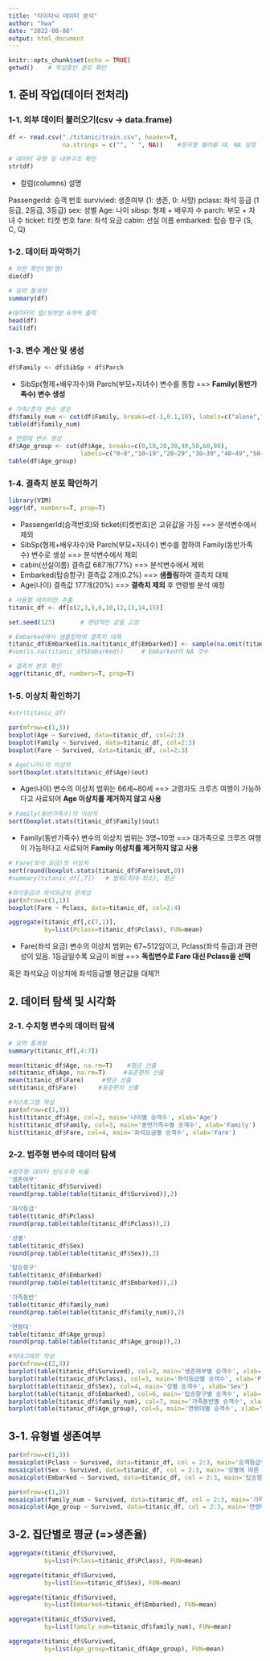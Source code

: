---
title: "타이타닉 데이터 분석"
author: "hwa"
date: "2022-08-08"
output: html_document
---

```{r setup, include=FALSE}
knitr::opts_chunk$set(echo = TRUE)
getwd()    # 작성중인 경로 확인
```

## 1. 준비 작업(데이터 전처리)
### 1-1. 외부 데이터 불러오기(csv -> data.frame)

```{r}
df <- read.csv("./titanic/train.csv", header=T, 
               na.strings = c("", " ", NA))    #문자열 불러올 때, NA 설정

# 데이터 유형 및 내부구조 확인
str(df)
```

* 컬럼(columns) 설명 

PassengerId: 승객 번호
survivied: 생존여부 (1: 생존, 0: 사망)
pclass: 좌석 등급 (1등급, 2등급, 3등급)
sex: 성별
Age: 나이
sibsp: 형제 + 배우자 수
parch: 부모 + 자녀 수
ticket: 티켓 번호
fare: 좌석 요금
cabin: 선실 이름
embarked: 탑승 항구 (S, C, Q)


### 1-2. 데이터 파악하기

```{r}
# 차원 확인(행/열)
dim(df)

# 요약 통계량
summary(df)

#데이터의 앞/뒷부분 6개씩 출력
head(df)
tail(df)
```

### 1-3. 변수 계산 및 생성
```{r}
df$Family <- df$SibSp + df$Parch
```

* SibSp(형제+배우자수)와 Parch(부모+자녀수) 변수를 통합 ==> **Family(동반가족수) 변수 생성**


```{r}
# 가족/혼자 변수 생성
df$family_num <- cut(df$Family, breaks=c(-1,0.1,10), labels=c("alone","family"))
table(df$family_num)  
```

```{r}
# 연령대 변수 생성
df$Age_group <- cut(df$Age, breaks=c(0,10,20,30,40,50,60,90),
                    labels=c("0~9","10~19","20~29","30~39","40~49","50~59","over 60"))
table(df$Age_group)  
```


### 1-4. 결측치 분포 확인하기

```{r}
library(VIM)
aggr(df, numbers=T, prop=T)
```

* PassengerId(승객번호)와 ticket(티켓번호)은 고유값을 가짐 ==> 분석변수에서 제외
* SibSp(형제+배우자수)와 Parch(부모+자녀수) 변수를 합하여 Family(동반가족수) 변수로 생성 ==> 분석변수에서 제외
* cabin(선실이름) 결측값 687개(77%) ==> 분석변수에서 제외
* Embarked(탑승항구) 결측값 2개(0.2%) ==> **샘플링**하여 결측치 대체
* Age(나이) 결측값 177개(20%) ==> **결측치 제외** 후 연령별 분석 예정

```{r}
# 사용할 데이터만 추출
titanic_df <- df[c(2,3,5,6,10,12,13,14,15)]

set.seed(123)       # 랜덤적인 값을 고정

# Embarked에서 샘플링하여 결측치 대체
titanic_df$Embarked[is.na(titanic_df$Embarked)] <- sample(na.omit(titanic_df$Embarked), 2)
#sum(is.na(titanic_df$Embarked))     # Embarked의 NA 갯수

# 결측치 분포 확인
aggr(titanic_df, numbers=T, prop=T)
```

### 1-5. 이상치 확인하기

```{r}
#str(titanic_df)

par(mfrow=c(1,3))
boxplot(Age ~ Survived, data=titanic_df, col=2:3)
boxplot(Family ~ Survived, data=titanic_df, col=2:3)
boxplot(Fare ~ Survived, data=titanic_df, col=2:3)
```

```{r}
# Age(나이)의 이상치
sort(boxplot.stats(titanic_df$Age)$out)
```

* Age(나이) 변수의 이상치 범위는 66세~80세 ==> 고령자도 크루즈 여행이 가능하다고 사료되어 **Age 이상치를 제거하지 않고 사용**


```{r}
# Family(동반가족수)의 이상치
sort(boxplot.stats(titanic_df$Family)$out)
```

* Family(동반가족수) 변수의 이상치 범위는 3명~10명 ==> 대가족으로 크루즈 여행이 가능하다고 사료되어 **Family 이상치를 제거하지 않고 사용**


```{r}
# Fare(좌석 요금)의 이상치
sort(round(boxplot.stats(titanic_df$Fare)$out,0))
#summary(titanic_df[,7])   # 범위(최대-최소), 평균

#좌석등급과 좌석요금의 관계성
par(mfrow=c(1,1))
boxplot(Fare ~ Pclass, data=titanic_df, col=2:4)

aggregate(titanic_df[,c(7,1)],
          by=list(Pclass=titanic_df$Pclass), FUN=mean)
```

* Fare(좌석 요금) 변수의 이상치 범위는 67~512임이고, Pclass(좌석 등급)과 관련성이 있음. 1등급일수록 요금이 비쌈 
==> **독립변수로 Fare 대신 Pclass을 선택**

혹은 좌석요금 이상치에 좌석등급별 평균값을 대체?!


## 2. 데이터 탐색 및 시각화
### 2-1. 수치형 변수의 데이터 탐색
```{r}
# 요약 통계량
summary(titanic_df[,4:7])

mean(titanic_df$Age, na.rm=T)    #평균 산출
sd(titanic_df$Age, na.rm=T)     #표준편차 산출
mean(titanic_df$Fare)     #평균 산출
sd(titanic_df$Fare)      #표준편차 산출

#히스토그램 작성
par(mfrow=c(1,3))
hist(titanic_df$Age, col=2, main='나이별 승객수', xlab='Age') 
hist(titanic_df$Family, col=3, main='동반가족수별 승객수', xlab='Family')
hist(titanic_df$Fare, col=4, main='좌석요금별 승객수', xlab='Fare')
```

### 2-2. 범주형 변수의 데이터 탐색
```{r}
#범주형 데이터 빈도수와 비율
'생존여부'
table(titanic_df$Survived) 
round(prop.table(table(titanic_df$Survived)),2)

'좌석등급'
table(titanic_df$Pclass)  
round(prop.table(table(titanic_df$Pclass)),2)

'성별'
table(titanic_df$Sex)  
round(prop.table(table(titanic_df$Sex)),2)

'탑승항구'
table(titanic_df$Embarked)  
round(prop.table(table(titanic_df$Embarked)),2)

'가족동반'
table(titanic_df$family_num)  
round(prop.table(table(titanic_df$family_num)),2)

'연령대'
table(titanic_df$Age_group)  
round(prop.table(table(titanic_df$Age_group)),2)
```

```{r}
#막대그래프 작성
par(mfrow=c(2,3))
barplot(table(titanic_df$Survived), col=2, main='생존여부별 승객수', xlab='Survived')   
barplot(table(titanic_df$Pclass), col=3, main='좌석등급별 승객수', xlab='Pclass')   
barplot(table(titanic_df$Sex), col=4, main='성별 승객수', xlab='Sex')   
barplot(table(titanic_df$Embarked), col=6, main='탑승항구별 승객수', xlab='Embarked')
barplot(table(titanic_df$family_num), col=7, main='가족동반별 승객수', xlab='family_num')
barplot(table(titanic_df$Age_group), col=5, main='연령대별 승객수', xlab='Age_group')
```

## 3-1. 유형별 생존여부

```{r}
par(mfrow=c(1,3))
mosaicplot(Pclass ~ Survived, data=titanic_df, col = 2:3, main='승객등급별 생존여부')
mosaicplot(Sex ~ Survived, data=titanic_df, col = 2:3, main='성별에 따른 생존여부')
mosaicplot(Embarked ~ Survived, data=titanic_df, col = 2:3, main='탑승항구별 생존여부')

par(mfrow=c(1,2))
mosaicplot(family_num ~ Survived, data=titanic_df, col = 2:3, main='가족동반별 생존여부')
mosaicplot(Age_group ~ Survived, data=titanic_df, col = 2:3, main='연령대별 생존여부')
```


## 3-2. 집단별로 평균 (=>생존율)
```{r}
aggregate(titanic_df$Survived,
          by=list(Pclass=titanic_df$Pclass), FUN=mean)

aggregate(titanic_df$Survived,
          by=list(Sex=titanic_df$Sex), FUN=mean)

aggregate(titanic_df$Survived,
          by=list(Embarked=titanic_df$Embarked), FUN=mean)

aggregate(titanic_df$Survived,
          by=list(family_num=titanic_df$family_num), FUN=mean)

aggregate(titanic_df$Survived,
          by=list(Age_group=titanic_df$Age_group), FUN=mean)
```

